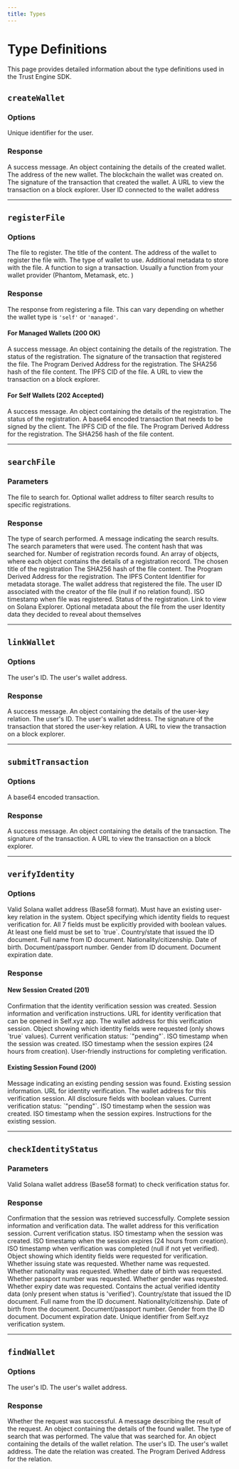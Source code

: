 ```yaml
---
title: Types
---
```


# Type Definitions

This page provides detailed information about the type definitions used in the Trust Engine SDK.

## `createWallet`

### Options

<ResponseField name="userID" type="string" required>
  Unique identifier for the user.
</ResponseField>

### Response

<ResponseField name="message" type="string">
  A success message.
</ResponseField>

<ResponseField name="details" type="object">
  An object containing the details of the created wallet.
  <Expandable>
    <ResponseField name="walletAddress" type="string">
      The address of the new wallet.
    </ResponseField>
    <ResponseField name="chain" type="string">
      The blockchain the wallet was created on.
    </ResponseField>
    <ResponseField name="transactionSignature" type="string">
      The signature of the transaction that created the wallet.
    </ResponseField>
    <ResponseField name="explorerUrl" type="string">
      A URL to view the transaction on a block explorer.
    </ResponseField>
    <ResponseField name="userID" type="string">
      User ID connected to the wallet address
    </ResponseField>
  </Expandable>
</ResponseField>

---

## `registerFile`

### Options

<ResponseField name="file" type="File" required>
  The file to register.
</ResponseField>

<ResponseField name="contentTitle" type="string" required>
  The title of the content.
</ResponseField>

<ResponseField name="walletAddress" type="string" required>
  The address of the wallet to register the file with.
</ResponseField>

<ResponseField name="walletType" type="'self' | 'managed'" required>
  The type of wallet to use.
</ResponseField>

<ResponseField name="metadata" type="string" optional>
  Additional metadata to store with the file.
</ResponseField>

<ResponseField name="signTransaction" type="(transaction: Transaction) => Promise<Transaction>" optional>
  A function to sign a transaction. Usually a function from your wallet provider (Phantom, Metamask, etc. )
</ResponseField>

### Response

The response from registering a file. This can vary depending on whether the wallet type is `'self'` or `'managed'`.

#### For Managed Wallets (200 OK)

<ResponseField name="message" type="string">
  A success message.
</ResponseField>

<ResponseField name="details" type="object">
  An object containing the details of the registration.
  <Expandable>
    <ResponseField name="status" type="string">
      The status of the registration.
    </ResponseField>
    <ResponseField name="transactionSignature" type="string">
      The signature of the transaction that registered the file.
    </ResponseField>
    <ResponseField name="contentRegistrationPDA" type="string">
      The Program Derived Address for the registration.
    </ResponseField>
    <ResponseField name="contentHash" type="string">
      The SHA256 hash of the file content.
    </ResponseField>
    <ResponseField name="ipfsCid" type="string">
      The IPFS CID of the file.
    </ResponseField>
    <ResponseField name="explorerUrl" type="string">
      A URL to view the transaction on a block explorer.
    </ResponseField>
  </Expandable>
</ResponseField>

#### For Self Wallets (202 Accepted)

<ResponseField name="message" type="string">
  A success message.
</ResponseField>

<ResponseField name="details" type="object">
  An object containing the details of the registration.
  <Expandable>
    <ResponseField name="status" type="string">
      The status of the registration.
    </ResponseField>
    <ResponseField name="transaction" type="string">
      A base64 encoded transaction that needs to be signed by the client.
    </ResponseField>
    <ResponseField name="ipfsCid" type="string">
      The IPFS CID of the file.
    </ResponseField>
    <ResponseField name="contentRegistrationPDA" type="string">
      The Program Derived Address for the registration.
    </ResponseField>
    <ResponseField name="contentHash" type="string">
      The SHA256 hash of the file content.
    </ResponseField>
  </Expandable>
</ResponseField>

---

## `searchFile`

### Parameters

<ResponseField name="file" type="File" required>
  The file to search for.
</ResponseField>

<ResponseField name="walletAddress" type="string" optional>
  Optional wallet address to filter search results to specific registrations.
</ResponseField>

### Response

<ResponseField name="searchMode" type="string">
  The type of search performed.
</ResponseField>

<ResponseField name="message" type="string">
  A message indicating the search results.
</ResponseField>

<ResponseField name="searchCriteria" type="object">
  The search parameters that were used.
  <Expandable>
    <ResponseField name="contentHash" type="string">
      The content hash that was searched for.
    </ResponseField>
  </Expandable>
</ResponseField>

<ResponseField name="totalResults" type="number">
  Number of registration records found.
</ResponseField>

<ResponseField name="registrations" type="Array<object>">
  An array of objects, where each object contains the details of a registration record.
  <Expandable>
    <ResponseField name="title" type="string">
      The chosen title of the registration
    </ResponseField>
    <ResponseField name="contentHash" type="string">
      The SHA256 hash of the file content.
    </ResponseField>
    <ResponseField name="pdaAddress" type="string">
      The Program Derived Address for the registration.
    </ResponseField>
    <ResponseField name="ipfsCid" type="string">
      The IPFS Content Identifier for metadata storage.
    </ResponseField>
    <ResponseField name="registeredBy" type="string">
      The wallet address that registered the file.
    </ResponseField>
    <ResponseField name="userID" type="string | null">
      The user ID associated with the creator of the file (null if no relation found).
    </ResponseField>
    <ResponseField name="timestamp" type="string">
      ISO timestamp when file was registered.
    </ResponseField>
    <ResponseField name="status" type="string">
      Status of the registration.
    </ResponseField>
    <ResponseField name="explorerUrl" type="string">
      Link to view on Solana Explorer.
    </ResponseField>
    <ResponseField name="metadata" type="string">
      Optional metadata about the file from the user
    </ResponseField>
    <ResponseField name="identity_data" type="object">
      Identity data they decided to reveal about themselves
    </ResponseField>
  </Expandable>
</ResponseField>

---

## `linkWallet`

### Options

<ResponseField name="userID" type="string" required>
  The user's ID.
</ResponseField>

<ResponseField name="walletAddress" type="string" required>
  The user's wallet address.
</ResponseField>

### Response

<ResponseField name="message" type="string">
  A success message.
</ResponseField>

<ResponseField name="details" type="object">
  An object containing the details of the user-key relation.
  <Expandable>
    <ResponseField name="userID" type="string">
      The user's ID.
    </ResponseField>
    <ResponseField name="walletAddress" type="string">
      The user's wallet address.
    </ResponseField>
    <ResponseField name="transactionSignature" type="string">
      The signature of the transaction that stored the user-key relation.
    </ResponseField>
    <ResponseField name="explorerUrl" type="string">
      A URL to view the transaction on a block explorer.
    </ResponseField>
  </Expandable>
</ResponseField>

---

## `submitTransaction`

### Options

<ResponseField name="transaction" type="string" required>
  A base64 encoded transaction.
</ResponseField>

### Response

<ResponseField name="message" type="string">
  A success message.
</ResponseField>

<ResponseField name="details" type="object">
  An object containing the details of the transaction.
  <Expandable>
    <ResponseField name="transactionSignature" type="string">
      The signature of the transaction.
    </ResponseField>
    <ResponseField name="explorerUrl" type="string">
      A URL to view the transaction on a block explorer.
    </ResponseField>
  </Expandable>
</ResponseField>

---

## `verifyIdentity`

### Options

<ResponseField name="walletAddress" type="string" required>
  Valid Solana wallet address (Base58 format). Must have an existing user-key relation in the system.
</ResponseField>

<ResponseField name="disclosures" type="IdentityDisclosures" required>
  Object specifying which identity fields to request verification for. All 7 fields must be explicitly provided with boolean values. At least one field must be set to `true`.
  <Expandable>
    <ResponseField name="issuing_state" type="boolean">
      Country/state that issued the ID document.
    </ResponseField>
    <ResponseField name="name" type="boolean">
      Full name from ID document.
    </ResponseField>
    <ResponseField name="nationality" type="boolean">
      Nationality/citizenship.
    </ResponseField>
    <ResponseField name="date_of_birth" type="boolean">
      Date of birth.
    </ResponseField>
    <ResponseField name="passport_number" type="boolean">
      Document/passport number.
    </ResponseField>
    <ResponseField name="gender" type="boolean">
      Gender from ID document.
    </ResponseField>
    <ResponseField name="expiry_date" type="boolean">
      Document expiration date.
    </ResponseField>
  </Expandable>
</ResponseField>

### Response

#### New Session Created (201)

<ResponseField name="message" type="string">
  Confirmation that the identity verification session was created.
</ResponseField>

<ResponseField name="details" type="object">
  Session information and verification instructions.
  <Expandable>
    <ResponseField name="qrCodeUrl" type="string">
      URL for identity verification that can be opened in Self.xyz app.
    </ResponseField>
    <ResponseField name="walletAddress" type="string">
      The wallet address for this verification session.
    </ResponseField>
    <ResponseField name="selectedDisclosures" type="object">
      Object showing which identity fields were requested (only shows `true` values).
    </ResponseField>
    <ResponseField name="status" type="string">
      Current verification status: `"pending"`.
    </ResponseField>
    <ResponseField name="createdAt" type="string">
      ISO timestamp when the session was created.
    </ResponseField>
    <ResponseField name="expiresAt" type="string">
      ISO timestamp when the session expires (24 hours from creation).
    </ResponseField>
    <ResponseField name="instructions" type="string">
      User-friendly instructions for completing verification.
    </ResponseField>
  </Expandable>
</ResponseField>

#### Existing Session Found (200)

<ResponseField name="message" type="string">
  Message indicating an existing pending session was found.
</ResponseField>

<ResponseField name="details" type="object">
  Existing session information.
  <Expandable>
    <ResponseField name="qrCodeUrl" type="string">
      URL for identity verification.
    </ResponseField>
    <ResponseField name="walletAddress" type="string">
      The wallet address for this verification session.
    </ResponseField>
    <ResponseField name="requestedDisclosures" type="object">
      All disclosure fields with boolean values.
    </ResponseField>
    <ResponseField name="status" type="string">
      Current verification status: `"pending"`.
    </ResponseField>
    <ResponseField name="createdAt" type="string">
      ISO timestamp when the session was created.
    </ResponseField>
    <ResponseField name="expiresAt" type="string">
      ISO timestamp when the session expires.
    </ResponseField>
    <ResponseField name="instructions" type="string">
      Instructions for the existing session.
    </ResponseField>
  </Expandable>
</ResponseField>

---

## `checkIdentityStatus`

### Parameters

<ResponseField name="walletAddress" type="string" required>
  Valid Solana wallet address (Base58 format) to check verification status for.
</ResponseField>

### Response

<ResponseField name="message" type="string">
  Confirmation that the session was retrieved successfully.
</ResponseField>

<ResponseField name="details" type="object">
  Complete session information and verification data.
  <Expandable>
    <ResponseField name="walletAddress" type="string">
      The wallet address for this verification session.
    </ResponseField>
    <ResponseField name="status" type="'pending' | 'verified' | 'failed' | 'expired'">
      Current verification status.
    </ResponseField>
    <ResponseField name="createdAt" type="string">
      ISO timestamp when the session was created.
    </ResponseField>
    <ResponseField name="expiresAt" type="string">
      ISO timestamp when the session expires (24 hours from creation).
    </ResponseField>
    <ResponseField name="verifiedAt" type="string | null">
      ISO timestamp when verification was completed (null if not yet verified).
    </ResponseField>
    <ResponseField name="requestedDisclosures" type="object">
      Object showing which identity fields were requested for verification.
      <Expandable>
        <ResponseField name="issuing_state" type="boolean">
          Whether issuing state was requested.
        </ResponseField>
        <ResponseField name="name" type="boolean">
          Whether name was requested.
        </ResponseField>
        <ResponseField name="nationality" type="boolean">
          Whether nationality was requested.
        </ResponseField>
        <ResponseField name="date_of_birth" type="boolean">
          Whether date of birth was requested.
        </ResponseField>
        <ResponseField name="passport_number" type="boolean">
          Whether passport number was requested.
        </ResponseField>
        <ResponseField name="gender" type="boolean">
          Whether gender was requested.
        </ResponseField>
        <ResponseField name="expiry_date" type="boolean">
          Whether expiry date was requested.
        </ResponseField>
      </Expandable>
    </ResponseField>
    <ResponseField name="verifiedData" type="object | null">
      Contains the actual verified identity data (only present when status is 'verified').
      <Expandable>
        <ResponseField name="verified_issuing_state" type="string | null">
          Country/state that issued the ID document.
        </ResponseField>
        <ResponseField name="verified_name" type="string | null">
          Full name from the ID document.
        </ResponseField>
        <ResponseField name="verified_nationality" type="string | null">
          Nationality/citizenship.
        </ResponseField>
        <ResponseField name="verified_date_of_birth" type="string | null">
          Date of birth from the document.
        </ResponseField>
        <ResponseField name="verified_passport_number" type="string | null">
          Document/passport number.
        </ResponseField>
        <ResponseField name="verified_gender" type="string | null">
          Gender from the ID document.
        </ResponseField>
        <ResponseField name="verified_expiry_date" type="string | null">
          Document expiration date.
        </ResponseField>
        <ResponseField name="self_user_id" type="string">
          Unique identifier from Self.xyz verification system.
        </ResponseField>
      </Expandable>
    </ResponseField>
  </Expandable>
</ResponseField>

---

## `findWallet`

### Options

<ResponseField name="userID" type="string" optional>
  The user's ID.
</ResponseField>

<ResponseField name="walletAddress" type="string" optional>
  The user's wallet address.
</ResponseField>

### Response

<ResponseField name="success" type="boolean">
    Whether the request was successful.
</ResponseField>

<ResponseField name="message" type="string">
    A message describing the result of the request.
</ResponseField>

<ResponseField name="details" type="object">
    An object containing the details of the found wallet.
    <Expandable>
        <ResponseField name="searchType" type="string">
            The type of search that was performed.
        </ResponseField>
        <ResponseField name="searchValue" type="string">
            The value that was searched for.
        </ResponseField>
        <ResponseField name="relation" type="object">
            An object containing the details of the wallet relation.
            <Expandable>
                <ResponseField name="userId" type="string">
                    The user's ID.
                </ResponseField>
                <ResponseField name="walletAddress" type="string">
                    The user's wallet address.
                </ResponseField>
                <ResponseField name="createdAt" type="string">
                    The date the relation was created.
                </ResponseField>
                <ResponseField name="relationPDA" type="string">
                    The Program Derived Address for the relation.
                </ResponseField>
            </Expandable>
        </ResponseField>
    </Expandable>
</ResponseField>
